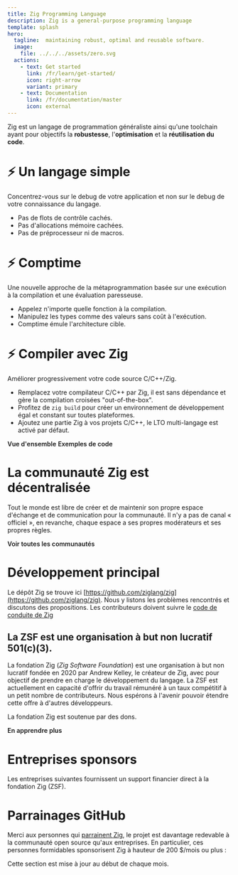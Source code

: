 ```yaml
---
title: Zig Programming Language
description: Zig is a general-purpose programming language
template: splash
hero:
  tagline:  maintaining robust, optimal and reusable software.
  image:
    file: ../../../assets/zero.svg
  actions:
    - text: Get started
      link: /fr/learn/get-started/
      icon: right-arrow
      variant: primary
    - text: Documentation
      link: /fr/documentation/master
      icon: external
---
```



Zig est un langage de programmation généraliste ainsi qu'une toolchain ayant pour objectifs la **robustesse**, l'**optimisation** et la **réutilisation du code**.





# ⚡ Un langage simple
Concentrez-vous sur le debug de votre application et non sur le debug de votre connaissance du langage.

- Pas de flots de contrôle cachés.
- Pas d'allocations mémoire cachées.
- Pas de préprocesseur ni de macros.

# ⚡ Comptime
Une nouvelle approche de la métaprogrammation basée sur une exécution à la compilation et une évaluation paresseuse.

- Appelez n'importe quelle fonction à la compilation.
- Manipulez les types comme des valeurs sans coût à l'exécution.
- Comptime émule l'architecture cible.

# ⚡ Compiler avec Zig
Améliorer progressivement votre code source C/C++/Zig.

- Remplacez votre compilateur C/C++ par Zig, il est sans dépendance et gère la compilation croisées "out-of-the-box".
- Profitez de `zig build` pour créer un environnement de développement égal et constant sur toutes plateformes.
- Ajoutez une partie Zig à vos projets C/C++, le LTO multi-langage est activé par défaut.



<IndexUrl>
    <a href="learn/overview/" class="button" style="color:var(--sl-color-white);text-decoration:none;font-weight: 600;font-size: var(--sl-text-lg);">Vue d'ensemble</a>
</IndexUrl>


<IndexUrl>
    <a href="learn/samples/" class="button" style="color:var(--sl-color-white);text-decoration:none;font-weight: 600;font-size: var(--sl-text-lg);">Exemples de code</a>
</IndexUrl>




















# La communauté Zig est décentralisée
Tout le monde est libre de créer et de maintenir son propre espace d'échange et de communication pour la communauté.
Il n'y a pas de canal « officiel », en revanche, chaque espace a ses propres modérateurs et ses propres règles.


<IndexUrl>
	<a href="https://github.com/ziglang/zig/wiki/Community" class="button" style="color:var(--sl-color-white);text-decoration:none;font-weight: 600;font-size: var(--sl-text-lg);">Voir toutes les communautés</a>
</IndexUrl>







# Développement principal
Le dépôt Zig se trouve ici [https://github.com/ziglang/zig](https://github.com/ziglang/zig).
Nous y listons les problèmes rencontrés et discutons des propositions.
Les contributeurs doivent suivre le [code de conduite de Zig](https://github.com/ziglang/zig/blob/master/.github/CODE_OF_CONDUCT.md)










## La ZSF est une organisation à but non lucratif 501(c)(3).

La fondation Zig (*Zig Software Foundation*) est une organisation à but non lucratif fondée en 2020 par Andrew Kelley, le créateur de Zig, avec pour objectif de prendre en charge le développement du langage.
La ZSF est actuellement en capacité d'offrir du travail rémunéré à un taux compétitif à un petit nombre de contributeurs.
Nous espérons à l'avenir pouvoir étendre cette offre à d'autres développeurs.

La fondation Zig est soutenue par des dons.

<IndexUrl>
	<a href="zsf/" class="button" style="color:var(--sl-color-white);text-decoration:none;font-weight: 600;font-size: var(--sl-text-lg);">En apprendre plus</a>
</IndexUrl>





# Entreprises sponsors 
Les entreprises suivantes fournissent un support financier direct à la fondation Zig (ZSF).

<MonetarySponsorLogos/>

# Parrainages GitHub
Merci aux personnes qui [parrainent Zig](zsf/), le projet est davantage redevable à la communauté open source qu'aux entreprises.
En particulier, ces personnes formidables sponsorisent Zig à hauteur de 200 $/mois ou plus :

<GithubSponsors/>

Cette section est mise à jour au début de chaque mois.






